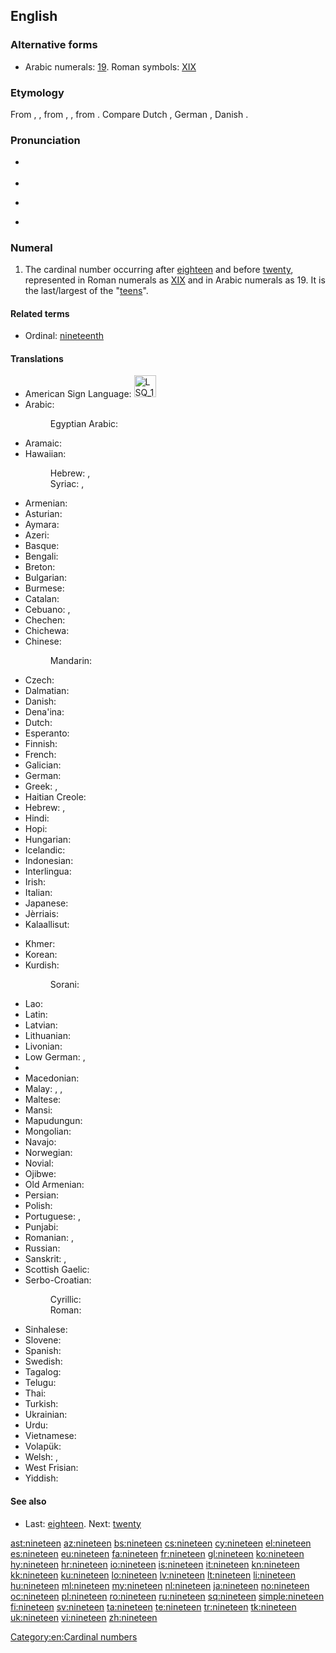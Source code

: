 ==English==

===Alternative forms===
* Arabic numerals: [[19]]. Roman symbols: [[XIX]]

===Etymology===
From {{etyl|enm|en}} {{term|nynetene|lang=enm}}, {{term|nintene|lang=enm}}, from {{etyl|ang|en}} {{term|nigontiene|nigontīene|lang=ang}}, {{term|nigontene|nigontēne|lang=ang}}, from {{etyl|gem-pro|en}} {{recons|newuntehun|lang=gem-pro}}. Compare Dutch {{term|negentien|lang=nl}}, German {{term|neunzehn|lang=de}}, Danish {{term|nitten|lang=da}}.

===Pronunciation===
* {{qualifier|next word stressed near the first syllable}}
*: {{a|UK|US}} {{IPA|/ˈnaɪn.tiːn/}}
* {{audio|en-us-nineteen.ogg|Audio (US)}}
* {{qualifier|next word stressed after the first syllable}}
*: {{a|UK|US}} {{IPA|/naɪnˈtiːn/}}
* {{rhymes|iːn}}

===Numeral===
{{head|en|numeral}}

# The cardinal number occurring after [[eighteen]] and before [[twenty]], represented in Roman numerals as [[XIX]] and in Arabic numerals as 19. It is the last/largest of the "[[teen]]s".

====Related terms====
* Ordinal: [[nineteenth]]

====Translations====
{{trans-top|cardinal number}}
* American Sign Language: [[Image:LSQ 19.jpg|35px]]
* Arabic: {{t-|ar|تسعة عشر|tr=tís3aT 3áshar}}
*: Egyptian Arabic: {{tø|arz|تسعتاشر|tr=tisʕataashar|sc=Arab}}
* Aramaic:
* Hawaiian: {{tø|haw|ʻumikūmāiwa}}
*: Hebrew: {{tø|arc|תשעסר|m|tr=tsha‘sar|sc=Hebr}}, {{tø|arc|תשעסרא|f|tr=tsha‘esrē|sc=Hebr}}
*: Syriac: {{tø|arc|ܬܫܥܣܪ|m|tr=tsha‘sar|sc=Syrc}}, {{tø|arc|ܬܫܥܣܪܐ|f|tr=tsha‘esrē|sc=Syrc}}
* Armenian: {{t+|hy|տասնինը|tr=tasninə}}
* Asturian: {{t+|ast|diecinueve}}
* Aymara: {{t-|ay|tunka llätunkani}}
* Azeri: {{t+|az|on doqquz}}
* Basque: {{t+|eu|hemeretzi}}
* Bengali: {{t-|bn|উনিশ|tr=unish}}
* Breton: {{t+|br|naontek}}
* Bulgarian: {{t-|bg|деветнадесет|tr=devetnádeset|sc=Cyrl}}
* Burmese: {{t-|my|ဆယ့်ကိုး|tr=hsè.ko:|sc=Mymr}}
* Catalan: {{t+|ca|dinou}}
* Cebuano: {{tø|ceb|napulo'g siyam}}, {{tø|ceb|disinuybe}}
* Chechen: {{tø|ce|ткъайоьсна|tr=tqhayösna}}
* Chichewa: {{tø|ny|khumi n'zisanu n'zinayi}}
* Chinese:
*: Mandarin: {{t|cmn|十九|tr=shíjiǔ}}
* Czech: {{t+|cs|devatenáct}}
* Dalmatian: {{tø|dlm|dichinú}}
* Danish: {{t+|da|nitten}}
* Dena'ina: {{tø|tfn|łq'ich'idi beq'di}}
* Dutch: {{t+|nl|negentien|f}}
* Esperanto: {{t-|eo|dek naŭ}}
* Finnish: {{t+|fi|yhdeksäntoista}}
* French: {{t+|fr|dix-neuf|m}}
* Galician: {{t+|gl|dezanove}}
* German: {{t+|de|neunzehn}}
* Greek: {{t+|el|δεκαεννέα|tr=dekaennéa}}, {{t+|el|δεκαεννιά|tr=dekaenniá}}
* Haitian Creole: {{tø|ht|diznèf}}
* Hebrew: {{t-|he|תשע עשרה|alt=תְּשַׁע־עֶשְׂרֵה|tr=t'sha esre|f}} {{qualifier|used in counting}}, {{t-|he|תשעה עשר|alt=תִּשְׁעָה־עָשָׂר|tr=tish'a asar|m}}
* Hindi: {{t+|hi|उन्नीस|tr=unnīs}}
* Hopi: {{tø|hop|pakwt niikyang pevt siikya’ta}}
* Hungarian: {{t+|hu|tizenkilenc}}
* Icelandic: {{t+|is|nítján}}
* Indonesian: {{t-|id|sembilan belas}}
* Interlingua: {{t-|ia|dece-nove}}
* Irish: {{t+|ga|naoi déag}}
* Italian: {{t+|it|diciannove}}
* Japanese: {{t+|ja|十九|tr=jū-kyū}}
* Jèrriais: {{tø|roa-jer|dgiêx-neuf}}
* Kalaallisut: {{t-|kl|arvirsaniq-sisamat}}
{{trans-mid}}
* Khmer: {{t-|km|ដប់ប្រាំបួន|tr=dop pram buon}}
* Korean: {{t-|ko|열 아홉|tr=yeol ahop}}
* Kurdish:
*: Sorani: {{t+|ku|نۆزده‌}}
* Lao: {{t-|lo|ສິບເກົ້າ|sc=Laoo}}
* Latin: {{t+|la|undeviginti|alt=ūndēvīgintī}}
* Latvian: {{t+|lv|deviņpadsmit}}
* Lithuanian: {{t+|lt|devyniolika}}
* Livonian: {{tø|liv|īdõkstuoistõn}}
* Low German: {{t-|nds|negenteihn}}, {{t-|nds|nägenteihn}}
* {{trreq|lb}}
* Macedonian: {{t-|mk|деветнаесет|tr=devetnáeset}}
* Malay: {{t-|ms|sembilan belas}}, {{t-|ms|sepuluh sembilan}}, {{t-|ms|satu puluh sembilan}}
* Maltese: {{t-|mt|dsatax}}
* Mansi: {{tø|mns|онтэлловхуйплов|tr=ontəllowxujplow}}
* Mapudungun: {{tø|arn|mariylla}}
* Mongolian: {{t-|mn|арван ес‎|sc=Cyrl}}
* Navajo: {{tø|nv|náhástʼéítsʼáadah}}
* Norwegian: {{t+|no|nitten}}
* Novial: {{tø|nov|dek-nin}}
* Ojibwe: {{tø|oj|ashi-zhaangaswi}}
* Old Armenian: {{tø|xcl|իննեւտասն|tr=innewtasn|sc=Armn}}
* Persian: {{t+|fa|نوزده|alt=نوزدَه|tr=nōzdah}}
* Polish: {{t+|pl|dziewiętnaście}}
* Portuguese: {{t+|pt|dezanove}} {{qualifier|Portugal}}, {{t+|pt|dezenove}} {{qualifier|Brazil}}
* Punjabi: {{t-|pa|ਉੱਨੀ|tr=unnī|sc=Guru}}
* Romanian: {{t+|ro|nouăsprezece}}, {{t-|ro|nouășpe}} {{qualifier|informal}}
* Russian: {{t+|ru|девятнадцать|tr=devjatnádtsat’}}
* Sanskrit: {{t-|sa|ऊनविंशति|tr=ūnaviṃśáti}}, {{t-|sa|नवदशन्|tr=návadaśan}}
* Scottish Gaelic: {{t-|gd|naoi}} {{t-|gd|deug}}
* Serbo-Croatian:
*: Cyrillic: {{t-|sh|деветнаест|sc=Cyrl}}
*: Roman: {{t-|sh|devetnaest}}
* Sinhalese: {{t-|si|දහනවය|tr=dhahanavaya}}
* Slovene: {{t+|sl|devetnajst}}
* Spanish: {{t+|es|diecinueve}}
* Swedish: {{t+|sv|nitton}}
* Tagalog: {{t-|tl|labinsiyam}}
* Telugu: {{t+|te|పంతొమ్మిది|sc=Telu}}
* Thai: {{t-|th|สิบเก้า|sc=Thai}}
* Turkish: {{t+|tr|on dokuz}}
* Ukrainian: {{t+|uk|дев'ятнадцять|tr=dev"jatnadcjat'|sc=Cyrl}}
* Urdu: {{t-|ur|انیس|tr=unnīs}}
* Vietnamese: {{t-|vi|mười chín}}
* Volapük: {{t-|vo|degzül}}
* Welsh: {{t+|cy|pedwar ar bymtheg}} {{qualifier|vigesimal, traditional}}, {{t+|cy|un deg naw}} {{qualifier|decimal}}
* West Frisian: {{t+|fy|njoggentjin}}
* Yiddish: {{t-|yi|נײַנצן|tr=nayntsn|sc=Hebr}}
{{trans-bottom}}

====See also====
* Last: [[eighteen]]. Next: [[twenty]]

[[Category:en:Cardinal numbers]]

[[ast:nineteen]]
[[az:nineteen]]
[[bs:nineteen]]
[[cs:nineteen]]
[[cy:nineteen]]
[[el:nineteen]]
[[es:nineteen]]
[[eu:nineteen]]
[[fa:nineteen]]
[[fr:nineteen]]
[[gl:nineteen]]
[[ko:nineteen]]
[[hy:nineteen]]
[[hr:nineteen]]
[[io:nineteen]]
[[is:nineteen]]
[[it:nineteen]]
[[kn:nineteen]]
[[kk:nineteen]]
[[ku:nineteen]]
[[lo:nineteen]]
[[lv:nineteen]]
[[lt:nineteen]]
[[li:nineteen]]
[[hu:nineteen]]
[[ml:nineteen]]
[[my:nineteen]]
[[nl:nineteen]]
[[ja:nineteen]]
[[no:nineteen]]
[[oc:nineteen]]
[[pl:nineteen]]
[[ro:nineteen]]
[[ru:nineteen]]
[[sq:nineteen]]
[[simple:nineteen]]
[[fi:nineteen]]
[[sv:nineteen]]
[[ta:nineteen]]
[[te:nineteen]]
[[tr:nineteen]]
[[tk:nineteen]]
[[uk:nineteen]]
[[vi:nineteen]]
[[zh:nineteen]]